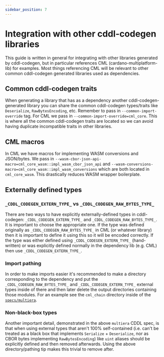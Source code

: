 ```yaml
---
sidebar_position: 7
---
```



# Integration with other cddl-codegen libraries

This guide is written in general for integrating with other libraries generated by cddl-codegen, but in particular references CML (cardano-multiplatform-lib) for examples. Most things referencing CML will be relevant to other common cddl-codegen generated libraries used as dependencies.

## Common cddl-codegen traits

When generating a library that has as a dependency another cddl-codegen-generated library you can share the common cddl-codegen types/traits like `Deserialize`, `RawBytesEncoding`, etc. Remember to pass in `--common-import-override` tag. For CML we pass in `--common-import-override=cml_core`. This is where all the common cddl-codegen traits are located so we can avoid having duplicate incompatible traits in other libraries.

## CML macros

In CML we have macros for implementing WASM conversions and JSON/bytes. We pass in `--wasm-cbor-json-api-macro=cml_core_wasm::impl_wasm_cbor_json_api` and `--wasm-conversions-macro=cml_core_wasm::impl_wasm_conversions` which are both located in `cml_core_wasm`. This drastically reduces WASM wrapper boilerplate.

## Externally defined types

### `_CDDL_CODEGEN_EXTERN_TYPE_` vs `_CDDL_CODEGEN_RAW_BYTES_TYPE_`

There are two ways to have explicitly externally-defined types in cddl-codegen: `_CDDL_CODEGEN_EXTERN_TYPE_` and `_CDDL_CODEGEN_RAW_BYTES_TYPE_`. It is important to choose the appropriate one. If the type was defined originally as `_CDDL_CODEGEN_RAW_BYTES_TYPE_` in CML (or whatever library) then it is important to define it using this so it will be encoded correctly. If the type was either defined using `_CDDL_CODEGEN_EXTERN_TYPE_` (hand-written) or was explicitly defined normally in the dependency lib (e.g. CML) then use `_CDDL_CODEGEN_EXTERN_TYPE_`.

### Import pathing

In order to make imports easier it's recommended to make a directory corresponding to the dependency and put the `_CDDL_CODEGEN_RAW_BYTES_TYPE_` and `_CDDL_CODEGEN_EXTERN_TYPE_` external types inside of there and then later delete the output directories containing those modules. For an example see the `cml_chain` directory inside of the [`specs/multiera`](https://github.com/dcSpark/cardano-multiplatform-lib/tree/develop/specs/multiera).

### Non-black-box types

Another important detail, demonstrated in the above `multiera` CDDL spec, is that when using external types that aren't 100% self-contained (i.e. can't be treated as a black box that implements `Serialize` + `Deserialize`, nor as CBOR bytes implementing `RawBytesEncoding`) like `uint` aliases should be explicitly defined and then removed afterwards. Using the above directory/pathing tip makes this trivial to remove after.

